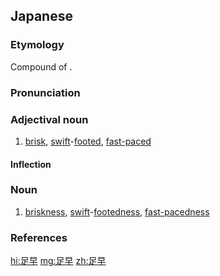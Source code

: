 ==Japanese==
{{ja-kanjitab|あし|はや|k2=ばや|yomi=k}}

===Etymology===
Compound of {{compound|足|tr1=ashi|t1=foot|早|tr2=haya|t2=fast|lang=ja|sort=あしばや}}. {{rendaku2|haya|baya|sort=あしばや}}

===Pronunciation===
{{ja-pron|yomi=k|あしばや|acc=0|acc_ref=DJR,NHK}}

===Adjectival noun===
{{ja-adj|infl=na|あしばや}}

# [[brisk]], [[swift]]-[[footed]], [[fast-paced]]

====Inflection====
{{ja-na|あしばや}}

===Noun===
{{ja-noun|あしばや}}

# [[briskness]], [[swift]]-[[footed]][[-ness|ness]], [[fast-paced]][[-ness|ness]]

===References===
<references/>

[[hi:足早]]
[[mg:足早]]
[[zh:足早]]